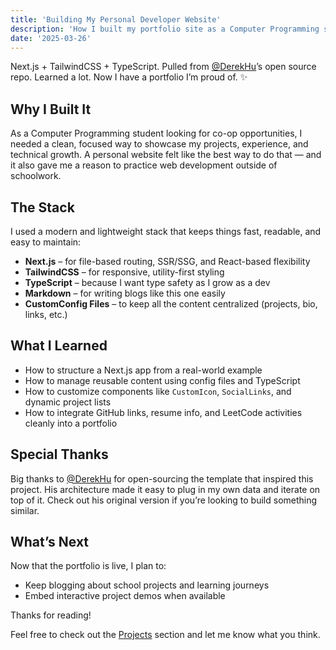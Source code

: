 ```yaml
---
title: 'Building My Personal Developer Website'
description: 'How I built my portfolio site as a Computer Programming student — with thanks to @DerekHu for the inspiration.'
date: '2025-03-26'
---
```


Next.js + TailwindCSS + TypeScript. Pulled from [@DerekHu](https://github.com/derekhut)’s open source repo. Learned a lot. Now I have a portfolio I’m proud of. ✨

## Why I Built It

As a Computer Programming student looking for co-op opportunities, I needed a clean, focused way to showcase my projects, experience, and technical growth. A personal website felt like the best way to do that — and it also gave me a reason to practice web development outside of schoolwork.

## The Stack

I used a modern and lightweight stack that keeps things fast, readable, and easy to maintain:

- **Next.js** – for file-based routing, SSR/SSG, and React-based flexibility
- **TailwindCSS** – for responsive, utility-first styling
- **TypeScript** – because I want type safety as I grow as a dev
- **Markdown** – for writing blogs like this one easily
- **CustomConfig Files** – to keep all the content centralized (projects, bio, links, etc.)

## What I Learned

- How to structure a Next.js app from a real-world example
- How to manage reusable content using config files and TypeScript
- How to customize components like `CustomIcon`, `SocialLinks`, and dynamic project lists
- How to integrate GitHub links, resume info, and LeetCode activities cleanly into a portfolio

## Special Thanks

Big thanks to [@DerekHu](https://github.com/derekhut) for open-sourcing the template that inspired this project. His architecture made it easy to plug in my own data and iterate on top of it. Check out his original version if you’re looking to build something similar.

## What’s Next

Now that the portfolio is live, I plan to:

- Keep blogging about school projects and learning journeys
- Embed interactive project demos when available

Thanks for reading!

Feel free to check out the [Projects](../projects) section and let me know what you think.
